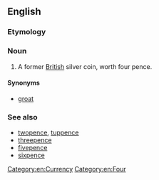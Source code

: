 ==English==

===Etymology===
{{compound|en|four|pence}}

===Noun===
{{en-noun}}

# A former [[British]] silver coin, worth four pence.

====Synonyms====
* [[groat]]

===See also===
* [[twopence]], [[tuppence]]
* [[threepence]]
* [[fivepence]]
* [[sixpence]]

[[Category:en:Currency]]
[[Category:en:Four]]
